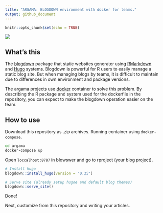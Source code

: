 ```yaml
---
title: "ARGAMA: BLOGDOWN environment with docker for teams."
output: github_document
---
```


```r
knitr::opts_chunk$set(echo = TRUE)
```

![](inst/header_logo.png)

## What's this

The [blogdown](https://bookdown.org/) package that static websites generater using [RMarkdown](http://rmarkdown.rstudio.com/) and [Hugo](https://gohugo.io/) systems. Blogdown is powerful for R users to easily manage a static blog site. But when managing blogs by teams, it is difficult to maintain due to differences in own environment and package versions.

The argama projects use [docker](https://www.docker.com/) container to solve this problem. By describing the R package and system used for the dockerfile in the repository, you can expect to make the blogdown operation easier on the team.

## How to use

Download this repository as .zip archives. Running container using `docker-compose`.

```bash
cd argama
docker-compose up
```

Open `loccalhost:8787` in blowswer and go to rproject (your blog project).

```r
# Install hugo
blogdown::install_hugo(version = "0.35")

# Serve site (already setup hugoe and default blog themes)
blogdown::serve_site()
```

Done!

Next, customize from this repository and writing your articles.
